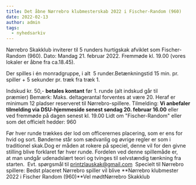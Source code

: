 ```yaml
---
title: Det åbne Nørrebro klubmesterskab 2022 i Fischer-Random (960)
date: 2022-02-13
author: admin
tags:
  - nyhedsarkiv
---
```


Nørrebro Skakklub inviterer til 5 runders hurtigskak afviklet som Fischer-Random (960). Dato: Mandag 21. februar 2022. Fremmøde kl. 19.00 (vores lokaler er åbne fra ca.18.45).  

Der spilles i én monradgruppe, i alt  5 runder.Betænkningstid 15 min. pr. spiller + 5 sekunder pr. træk fra træk 1. 
  
Indskud kr. 50,- **betales kontant** før 1. runde (alt indskud går til præmier) Bemærk: Maks. deltagerantal forventes at være 20. Heraf er minimum 12 pladser reserveret til Nørrebro-spillere. Tilmelding: **Vi anbefaler tilmelding via DSU-hjemmeside senest søndag 20. februar 16.00** eller ved fremmøde på dagen senest kl. 19.00 Lidt om "Fischer-Random" eller som det officielt hedder: 960  
  
Før hver runde trækkes der lod om officerernes placering, som er ens for hvid og sort. Bønderne står som sædvanlig og øvrige regler er som i traditionel skak.Dog er måden at rokere på speciel, denne vil for den givne stilling blive forklaret før hver runde. Fordelen ved denne spillemåde er, at man undgår udenadslært teori og tvinges til selvstændig tænkning fra starten.  Evt. spørgsmål til [printzlauskak@gmail.com](mailto:printzlauskak@gmail.com) [](mailto:printzlauskak@gmail.comk)  Specielt til Nørrebro spillere: Bedst placeret Nørrebro spiller vil blive **Nørrebro klubmester 2022 i Fischer Random (960)**Vel mødtNørrebro Skakklub
